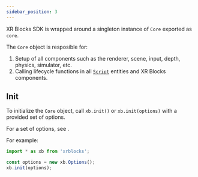 ```yaml
---
sidebar_position: 3
---
```


XR Blocks SDK is wrapped around a singleton instance of `Core` exported as `core`.

The `Core` object is resposible for:
1. Setup of all components such as the renderer, scene, input, depth, physics, simulator, etc.
2. Calling lifecycle functions in all [`Script`](Scripts.md) entities and XR Blocks components.

## Init

To initialize the `Core` object, call `xb.init()` or `xb.init(options)` with a provided set of options.

For a set of options, see <CodeSearchLink path="src/core/Options.ts"/>.

For example:
```js
import * as xb from 'xrblocks';

const options = new xb.Options();
xb.init(options);
```
